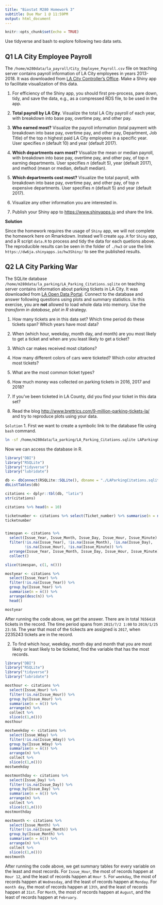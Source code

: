 ```yaml
---
title: "Biostat M280 Homework 3"
subtitle: Due Mar 1 @ 11:59PM
output: html_document
---
```


```r
knitr::opts_chunk$set(echo = TRUE)
```

Use tidyverse and bash to explore following two data sets.

## Q1 LA City Employee Payroll

The `/home/m280data/la_payroll/City_Employee_Payroll.csv` file on teaching server contains payroll information of LA City employees in years 2013-2018. It was downloaded from [LA City Controller's Office](https://controllerdata.lacity.org/Payroll/City-Employee-Payroll/pazn-qyym). Make a Shiny app to facilitate visualization of this data. 

1. For efficiency of the Shiny app, you should first pre-process, pare down, tidy, and save the data, e.g., as a compressed RDS file, to be used in the app.

0. **Total payroll by LA City**. Visualize the total LA City payroll of each year, with breakdown into base pay, overtime pay, and other pay.

0. **Who earned most?** Visualize the payroll information (total payment with breakdown into base pay, overtime pay, and other pay, Department, Job Title) of the top $n$ highest paid LA City employees in a specific year. User specifies $n$ (default 10) and year (default 2017).

0. **Which departments earn most?** Visualize the mean or median payroll, with breakdown into base pay, overtime pay, and other pay, of top $n$ earning departments. User specifies $n$ (default 5), year (default 2017), and method (mean or median, default median).

0. **Which departments cost most?** Visualize the total payroll, with breakdown into base pay, overtime pay, and other pay, of top $n$ expensive departments. User specifies $n$ (default 5) and year (default 2017).

0. Visualize any other information you are interested in.

0. Publish your Shiny app to <https://www.shinyapps.io> and share the link.

  **Solution**

Since the homework requires the usage of `Shiny` app, we will not complete the homework here on Rmarkdown. Instead we'll create `app.R` for `Shiny` app, and a R script `data.R` to process and tidy the data for each quetions above. The reproducible results can be seen in the folder of `./hw3` or use the link `https://dw6ja.shinyapps.io/hw3Shiny/` to see the published results. 

## Q2 LA City Parking War

The SQLite database `/home/m280data/la_parking/LA_Parking_Citations.sqlite` on teaching server contains information about parking tickets in LA City. It was downloaded from [LA Open Data Portal](https://data.lacity.org/A-Well-Run-City/Parking-Citations/wjz9-h9np). Connect to the database and answer following questions using plots and summary statistics. In this exercise, you are **not** allowed to load whole data into memory. Use the _transform in database, plot in R_ strategy.

1. How many tickets are in this data set? Which time period do these tickets span? Which years have most data?

0. When (which hour, weekday, month day, and month) are you most likely to get a ticket and when are you least likely to get a ticket?

0. Which car makes received most citations?

0. How many different colors of cars were ticketed? Which color attracted most tickets?

0. What are the most common ticket types?

0. How much money was collected on parking tickets in 2016, 2017 and 2018?

0. If you've been ticketed in LA County, did you find your ticket in this data set?

0. Read the blog <http://www.brettrics.com/9-million-parking-tickets-la/> and try to reproduce plots using your data.

  ``Solution``
1. First we want to create a symbolic link to the database file using `bash` command.
```bash
ln -sf /home/m280data/la_parking/LA_Parking_Citations.sqlite LAParkingCitations.sqlite
```

Now we can access the database in R.
```r
library("DBI")
library("RSQLite")
library("tidyverse")
library("lubridate")

db <- dbConnect(RSQLite::SQLite(), dbname = "./LAParkingCitations.sqlite")
dbListTables(db)

citations <- dplyr::tbl(db, "latix")
str(citations)

citations %>% head(n = 10)

ticketnumber <- citations %>% select(Ticket_number) %>% summarise(n = n())
ticketnumber


timespan <- citations %>% 
  select(Issue_Year, Issue_Month, Issue_Day, Issue_Hour, Issue_Minute) %>%
  filter(!is.na(Issue_Year), !is.na(Issue_Month), !is.na(Issue_Day), 
         !is.na(Issue_Hour), !is.na(Issue_Minute)) %>%
  arrange(Issue_Year, Issue_Month, Issue_Day, Issue_Hour, Issue_Minute) %>%
  collect() 

slice(timespan, c(1, n()))

mostyear <- citations %>%
  select(Issue_Year) %>%
  filter(!is.na(Issue_Year)) %>%
  group_by(Issue_Year) %>%
  summarise(n = n()) %>%
  arrange(desc(n)) %>%
  head()

mostyear
```

After running the code above, we get the answer. There are in total `7656418` tickets in the record. The time period spans from `2015/7/2 1:00` to `2019/1/25 23:58`. The year that most of the tickects are assigned is `2017`, when 2235243 tickets are in the record.

2. To find which hour, weekday, month day and month that you are most likely or least likely to be ticketed, find the variable that has the most records. 
```r
library("DBI")
library("RSQLite")
library("tidyverse")
library("lubridate")

mosthour <- citations %>%
  select(Issue_Hour) %>%
  filter(!is.na(Issue_Hour)) %>%
  group_by(Issue_Hour) %>%
  summarise(n = n()) %>%
  arrange(n) %>%
  collect %>%
  slice(c(1,n()))
mosthour

mostweekday <- citations %>%
  select(Issue_Wday) %>%
  filter(!is.na(Issue_Wday)) %>%
  group_by(Issue_Wday) %>%
  summarise(n = n()) %>%
  arrange(n) %>%
  collect %>%
  slice(c(1,n()))
mostweekday

mostmonthday <- citations %>%
  select(Issue_Day) %>%
  filter(!is.na(Issue_Day)) %>%
  group_by(Issue_Day) %>%
  summarise(n = n()) %>%
  arrange(n) %>%
  collect %>%
  slice(c(1,n()))
mostmonthday

mostmonth <- citations %>%
  select(Issue_Month) %>%
  filter(!is.na(Issue_Month)) %>%
  group_by(Issue_Month) %>%
  summarise(n = n()) %>%
  arrange(n) %>%
  collect %>%
  slice(c(1,n()))
mostmonth


```

After running the code above, we get summary tables for every variable on the least and most records. For `Issue_Hour`, the most of records happen at `Hour 12`, and the least of records happen at `Hour 5`. For `weekday`,  the most of records happen at `Wednesday`, and the least of records happen at `Monday`. For `month day`, the most of records happen at `13th`, and the least of records happen at `31st`. For `Month`, the most of records happen at `August`, and the least of records happen at `February`.  





